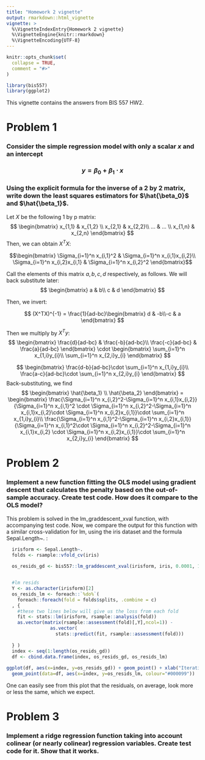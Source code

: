 ```yaml
---
title: "Homework 2 vignette"
output: rmarkdown::html_vignette
vignette: >
  %\VignetteIndexEntry{Homework 2 vignette}
  %\VignetteEngine{knitr::rmarkdown}
  %\VignetteEncoding{UTF-8}
---
```


```r
knitr::opts_chunk$set(
  collapse = TRUE,
  comment = "#>"
)
```

```r
library(bis557)
library(ggplot2)
```

This vignette contains the answers from BIS 557 HW2.

# Problem 1

### Consider the simple regression model with only a scalar $x$ and an intercept

### $$y=\beta_0+\beta_1\cdot x$$

### Using the explicit formula for the inverse of a 2 by 2 matrix, write down the least squares estimators for $\hat{\beta_0}$ and $\hat{\beta_1}$.


Let $X$ be the following 1 by p matrix:
$$ \begin{bmatrix} x_{1,1} & x_{1,2} \\ x_{2,1} & x_{2,2}\\ ... & ... \\ x_{1,n} & x_{2,n} \end{bmatrix} $$
Then, we can obtain $X^TX$:

$$\begin{bmatrix}
\Sigma_{i=1}^n x_{i,1}^2 & \Sigma_{i=1}^n x_{i,1}x_{i,2}\\
\Sigma_{i=1}^n x_{i,2}x_{i,1} &
\Sigma_{i=1}^n x_{i,2}^2
\end{bmatrix}$$

Call the elements of this matrix $a,b,c,d$ respectively, as follows. We will back substitute later:
$$ \begin{bmatrix}
a & b\\
c & d
\end{bmatrix} $$

Then, we invert:

$$ (X^TX)^{-1} = \frac{1}{ad-bc}\begin{bmatrix} d & -b\\-c & a \end{bmatrix} $$

Then we multiply by $X^Ty$:
$$ \begin{bmatrix}
\frac{d}{ad-bc} & \frac{-b}{ad-bc}\\
\frac{-c}{ad-bc} & \frac{a}{ad-bc}
\end{bmatrix}  \cdot
\begin{bmatrix}
\sum_{i=1}^n x_{1,i}y_{i}\\
\sum_{i=1}^n x_{2,i}y_{i}
\end{bmatrix} $$

$$ \begin{bmatrix}
\frac{d-b}{ad-bc}\cdot \sum_{i=1}^n x_{1,i}y_{i}\\
\frac{a-c}{ad-bc}\cdot \sum_{i=1}^n x_{2,i}y_{i}
\end{bmatrix} $$
Back-substituting, we find
$$ \begin{bmatrix}
\hat{\beta_1} \\ \hat{\beta_2}
\end{bmatrix}
=
\begin{bmatrix}
\frac{\Sigma_{i=1}^n x_{i,2}^2-\Sigma_{i=1}^n x_{i,1}x_{i,2}}{\Sigma_{i=1}^n x_{i,1}^2 \cdot \Sigma_{i=1}^n x_{i,2}^2-\Sigma_{i=1}^n x_{i,1}x_{i,2}\cdot \Sigma_{i=1}^n x_{i,2}x_{i,1}}\cdot \sum_{i=1}^n x_{1,i}y_{i}\\
\frac{\Sigma_{i=1}^n x_{i,1}^2-\Sigma_{i=1}^n x_{i,2}x_{i,1}}{\Sigma_{i=1}^n x_{i,1}^2\cdot \Sigma_{i=1}^n x_{i,2}^2-\Sigma_{i=1}^n x_{i,1}x_{i,2} \cdot \Sigma_{i=1}^n x_{i,2}x_{i,1}}\cdot \sum_{i=1}^n x_{2,i}y_{i}
\end{bmatrix} $$

# Problem 2
### Implement a new function fitting the OLS model using gradient descent that calculates the penalty based on the out-of-sample accuracy. Create test code. How does it compare to the OLS model?

This problem is solved in the lm_graddescent_xval function, with accompanying test code. Now, we compare the output for this function with a similar cross-validation for lm, using the iris dataset and the formula Sepal.Length~. :

```r
  irisform <- Sepal.Length~.
  folds <- rsample::vfold_cv(iris)
  
  os_resids_gd <- bis557::lm_graddescent_xval(irisform, iris, 0.0001, 100000, flds=folds)


  #lm resids
  Y <- as.character(irisform)[2]
  os_resids_lm <- foreach::`%do%`(
    foreach::foreach(fold = folds$splits, .combine = c)
  , {
    #these two lines below will give us the loss from each fold
    fit <- stats::lm(irisform, rsample::analysis(fold))
    as.vector(matrix(rsample::assessment(fold)[,Y],ncol=1)) -
                as.vector(
                  stats::predict(fit, rsample::assessment(fold)))
    
  } )
  index <- seq(1:length(os_resids_gd))
  df <- cbind.data.frame(index, os_resids_gd, os_resids_lm)
  
ggplot(df, aes(x=index, y=os_resids_gd)) + geom_point() + xlab("Iteration") +ylab("Residuals")  + 
  geom_point(data=df, aes(x=index, y=os_resids_lm, colour="#000099"))

```

One can easily see from this plot that the residuals, on average, look more or less the same, which we expect.

# Problem 3
### Implement a ridge regression function taking into account colinear (or nearly colinear) regression variables. Create test code for it. Show that it works.


